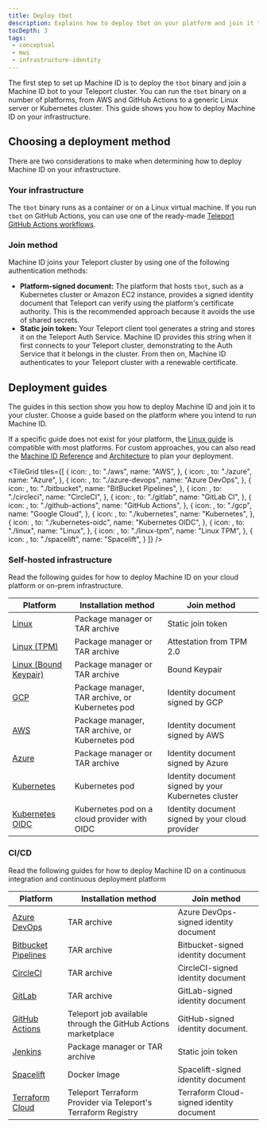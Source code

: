 ```yaml
---
title: Deploy tbot
description: Explains how to deploy tbot on your platform and join it to your Teleport cluster.
tocDepth: 3
tags:
 - conceptual
 - mwi
 - infrastructure-identity
---
```


The first step to set up Machine ID is to deploy the `tbot` binary and join a
Machine ID bot to your Teleport cluster. You can run the `tbot` binary on a
number of platforms, from AWS and GitHub Actions to a generic Linux server or
Kubernetes cluster. This guide shows you how to deploy Machine ID on your
infrastructure.

## Choosing a deployment method

There are two considerations to make when determining how to deploy Machine ID on
your infrastructure.

### Your infrastructure

The `tbot` binary runs as a container or on a Linux virtual machine. If you run
`tbot` on GitHub Actions, you can use one of the ready-made [Teleport GitHub
Actions workflows](https://github.com/teleport-actions).

### Join method

Machine ID joins your Teleport cluster by using one of the following
authentication methods:

- **Platform-signed document:** The platform that hosts `tbot`, such as a
  Kubernetes cluster or Amazon EC2 instance, provides a signed identity document
  that Teleport can verify using the platform's certificate authority. This is
  the recommended approach because it avoids the use of shared secrets.
- **Static join token:** Your Teleport client tool generates a string and stores
  it on the Teleport Auth Service. Machine ID provides this string when it first
  connects to your Teleport cluster, demonstrating to the Auth Service that it
  belongs in the cluster. From then on, Machine ID authenticates to your
  Teleport cluster with a renewable certificate.

## Deployment guides

The guides in this section show you how to deploy Machine ID and join it to your cluster. 
Choose a guide based on the platform where you intend to run Machine ID.

If a specific guide does not exist for your platform, the [Linux
guide](linux.mdx) is compatible with most platforms. For
custom approaches, you can also read the [Machine ID Reference](../../../reference/machine-workload-identity/machine-id/machine-id.mdx)
and [Architecture](../../../reference/architecture/machine-id-architecture.mdx) to plan your deployment.

<TileGrid
  tiles={[
    {
      icon: <Icon name="aws.svg" size="xl" />,
      to: "./aws",
      name: "AWS",
    },
    {
      icon: <Icon name="azureDevops" size="xl" />,
      to: "./azure",
      name: "Azure",
    },
    {
      icon: <Icon name="azure-devops.svg" size="xl" />,
      to: "./azure-devops",
      name: "Azure DevOps",
    },
    {
      icon: <Icon name="bitbucket" size="xl" />,
      to: "./bitbucket",
      name: "BitBucket Pipelines",
    },
    {
      icon: <Icon name="circleci" size="xl" />,
      to: "./circleci",
      name: "CircleCI",
    },
    {
      icon: <Icon name="gitlab" size="xl" />,
      to: "./gitlab",
      name: "GitLab CI",
    },
    {
      icon: <Icon name="githubActions" size="xl" />,
      to: "./github-actions",
      name: "GitHub Actions",
    },
    {
      icon: <Icon name="googleCloud" size="xl" />,
      to: "./gcp",
      name: "Google Cloud",
    },
    {
      icon: <Icon name="kubernetes2" size="xl" />,
      to: "./kubernetes",
      name: "Kubernetes",
    },
    {
      icon: <Icon name="kubernetes-oidc" size="xl" />,
      to: "./kubernetes-oidc",
      name: "Kubernetes OIDC",
    },
    {
      icon: <Icon name="linux" size="xl" />,
      to: "./linux",
      name: "Linux",
    },
    {
      icon: <Icon name="linux-tpm" size="xl" />,
      to: "./linux-tpm",
      name: "Linux TPM",
    },
    {
      icon: <Icon name="spacelift" size="xl" />,
      to: "./spacelift",
      name: "Spacelift",
    }
  ]}
/>

### Self-hosted infrastructure

Read the following guides for how to deploy Machine ID on your cloud platform or
on-prem infrastructure.

| Platform                               | Installation method                             | Join method                                         |
|----------------------------------------|-------------------------------------------------|-----------------------------------------------------|
| [Linux](linux.mdx)                     | Package manager or TAR archive                  | Static join token                                   |
| [Linux (TPM)](linux-tpm.mdx)           | Package manager or TAR archive                  | Attestation from TPM 2.0                            |
| [Linux (Bound Keypair)][bound-keypair] | Package manager or TAR archive                  | Bound Keypair                                       |
| [GCP](gcp.mdx)                         | Package manager, TAR archive, or Kubernetes pod | Identity document signed by GCP                     |
| [AWS](aws.mdx)                         | Package manager, TAR archive, or Kubernetes pod | Identity document signed by AWS                     |
| [Azure](azure.mdx)                     | Package manager or TAR archive                  | Identity document signed by Azure                   |
| [Kubernetes](kubernetes.mdx)           | Kubernetes pod                                  | Identity document signed by your Kubernetes cluster |
| [Kubernetes OIDC](kubernetes-oidc.mdx) | Kubernetes pod on a cloud provider with OIDC    | Identity document signed by your cloud provider     |

### CI/CD

Read the following guides for how to deploy Machine ID on a continuous
integration and continuous deployment platform

| Platform                                                                                               | Installation method                                           | Join method                              |
|--------------------------------------------------------------------------------------------------------|---------------------------------------------------------------|------------------------------------------|
| [Azure DevOps](azure-devops.mdx)                                                                       | TAR archive                                                   | Azure DevOps-signed identity document    |
| [Bitbucket Pipelines](bitbucket.mdx)                                                                   | TAR archive                                                   | Bitbucket-signed identity document       |
| [CircleCI](circleci.mdx)                                                                               | TAR archive                                                   | CircleCI-signed identity document        |
| [GitLab](gitlab.mdx)                                                                                   | TAR archive                                                   | GitLab-signed identity document          |
| [GitHub Actions](github-actions.mdx)                                                                   | Teleport job available through the GitHub Actions marketplace | GitHub-signed identity document.         |
| [Jenkins](jenkins.mdx)                                                                                 | Package manager or TAR archive                                | Static join token                        |
| [Spacelift](../../../zero-trust-access/infrastructure-as-code/terraform-provider/spacelift.mdx)             | Docker Image                                                  | Spacelift-signed identity document       |
| [Terraform Cloud](../../../zero-trust-access/infrastructure-as-code/terraform-provider/terraform-cloud.mdx) | Teleport Terraform Provider via Teleport's Terraform Registry | Terraform Cloud-signed identity document |


[bound-keypair]: ../../../reference/machine-workload-identity/machine-id/bound-keypair/getting-started.mdx
